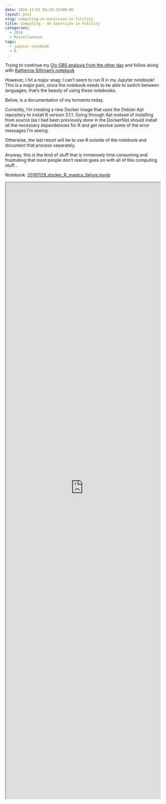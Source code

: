 ```yaml
---
date: 2016-12-01 04:24:23+00:00
layout: post
slug: computing-an-excercuse-in-futility
title: Computing - An Excercise in Futility
categories:
  - 2016
  - Miscellaneous
tags:
  - jupyter notebook
  - R
---
```


Trying to continue my [Oly GBS analsyis from the other day](https://robertslab.github.io/sams-notebook/2016/11/17/data-analysis-initial-o-lurida-fst-determination-from-gbs-data.html) and follow along with [Katherine Silliman's notebook](https://github.com/ksil91/2016_Notebook/blob/master/2bRAD%20Subset%20Population%20Structure%20Analysis.ipynb)

However, I hit a major snag: I can't seem to run R in my Jupyter notebook! This is a major pain, since the notebook needs to be able to switch between languages; that's the beauty of using these notebooks.

Below, is a documentation of my torments today.

Currently, I'm creating a new Docker image that uses the Debian Apt repository to install R version 3.1.1. Going through Apt instead of installing from source (as I had been previously done in the Dockerfile) should install all the necessary dependencies for R and get resolve some of the error messages I'm seeing.

Otherwise, the last resort will be to use R outside of the notebook and document that process separately.

Anyway, this is the kind of stuff that is immensely time consuming and frustrating that most people don't realize goes on with all of this computing stuff...

Notebook: [20161129_docker_R_magics_failure.ipynb](https://github.com/sr320/LabDocs/blob/master/jupyter_nbs/sam/20161129_docker_R_magics_failure.ipynb)

<iframe src="https://render.githubusercontent.com/view/ipynb?commit=5c8ec3567111f8b13a7fdfca4f5c8a0cb2dbd0a0&enc;_url=68747470733a2f2f7261772e67697468756275736572636f6e74656e742e636f6d2f73723332302f4c6162446f63732f356338656333353637313131663862313361376664666361346635633861306362326462643061302f6a7570797465725f6e62732f73616d2f32303136313132395f646f636b65725f525f6d61676963735f6661696c7572652e6970796e62&nwo;=sr320%2FLabDocs&path;=jupyter_nbs%2Fsam%2F20161129_docker_R_magics_failure.ipynb&repository;_id=13746500#408ba287-eb47-4bac-a308-27902e0a68f2" width="100%" height="2000" scrolling="yes"></iframe>
